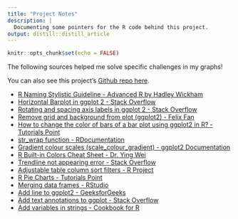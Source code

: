 ```yaml
---
title: "Project Notes"
description: |
  Documenting some pointers for the R code behind this project.
output: distill::distill_article
---
```


```r
knitr::opts_chunk$set(echo = FALSE)
```

The following sources helped me solve specific challenges in my graphs!

You can also see this project's [Github repo here](https://github.com/katie-zhong/webtoon-originals-analysis).

* [R Naming Stylistic Guideline - Advanced R by Hadley Wickham](http://adv-r.had.co.nz/Style.html)
* [Horizontal Barplot in ggplot 2 - Stack Overflow](https://stackoverflow.com/questions/10941225/horizontal-barplot-in-ggplot2)
* [Rotating and spacing axis labels in ggplot 2 - Stack Overflow](https://stackoverflow.com/questions/1330989/rotating-and-spacing-axis-labels-in-ggplot2)
* [Remove grid and background from plot (ggplot2) - Felix Fan](https://felixfan.github.io/ggplot2-remove-grid-background-margin/)
* [How to change the color of bars of a bar plot using ggplot2 in R? - Tutorials Point](https://www.tutorialspoint.com/how-to-change-the-color-of-bars-of-a-bar-plot-using-ggplot2-in-r)
* [str_wrap function - RDocumentation](https://www.rdocumentation.org/packages/stringr/versions/1.4.0/topics/str_wrap)
* [Gradient colour scales (scale_colour_gradient)	- ggplot2 Documentation](https://ggplot2.tidyverse.org/reference/scale_gradient.html)
* [R Built-in Colors Cheat Sheet - Dr. Ying Wei](http://www.stat.columbia.edu/~tzheng/files/Rcolor.pdf)
* [Trendline not appearing error - Stack Overflow](https://stackoverflow.com/questions/70107287/why-is-my-trendline-not-appearing-in-my-plot)
* [Adjustable table column sort filters - R Project](https://search.r-project.org/CRAN/refmans/DT/html/datatable.html)
* [R Pie Charts - Tutorials Point](https://www.tutorialspoint.com/r/r_pie_charts.htm#:~:text=A%20pie%2Dchart%20is%20a,numbers%20as%20a%20vector%20input.)
* [Merging data frames - RStudio](https://rstudio-pubs-static.s3.amazonaws.com/142359_100fcf07c1244d2c95dfab8901e1b8d3.html)
* [Add line to ggplot2 - GeeksforGeeks](https://www.geeksforgeeks.org/add-vertical-and-horizontal-lines-to-ggplot2-plot-in-r/)
* [Add text annotations to ggplot - Stack Overflow](https://stackoverflow.com/questions/28755576/add-text-to-ggplot)
* [Add variables in strings - Cookbook for R](http://www.cookbook-r.com/Strings/Creating_strings_from_variables/)
